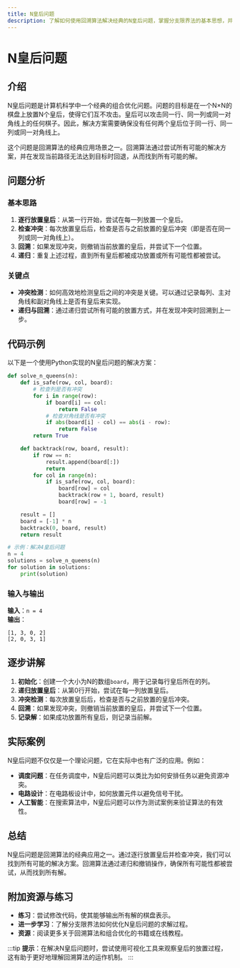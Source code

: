 ```yaml
---
title: N皇后问题
description: 了解如何使用回溯算法解决经典的N皇后问题，掌握分支限界法的基本思想，并通过代码示例和实际案例加深理解。
---
```


# N皇后问题

## 介绍

N皇后问题是计算机科学中一个经典的组合优化问题。问题的目标是在一个N×N的棋盘上放置N个皇后，使得它们互不攻击。皇后可以攻击同一行、同一列或同一对角线上的任何棋子。因此，解决方案需要确保没有任何两个皇后位于同一行、同一列或同一对角线上。

这个问题是回溯算法的经典应用场景之一。回溯算法通过尝试所有可能的解决方案，并在发现当前路径无法达到目标时回退，从而找到所有可能的解。

## 问题分析

### 基本思路

1. **逐行放置皇后**：从第一行开始，尝试在每一列放置一个皇后。
2. **检查冲突**：每次放置皇后后，检查是否与之前放置的皇后冲突（即是否在同一列或同一对角线上）。
3. **回溯**：如果发现冲突，则撤销当前放置的皇后，并尝试下一个位置。
4. **递归**：重复上述过程，直到所有皇后都被成功放置或所有可能性都被尝试。

### 关键点

- **冲突检测**：如何高效地检测皇后之间的冲突是关键。可以通过记录每列、主对角线和副对角线上是否有皇后来实现。
- **递归与回溯**：通过递归尝试所有可能的放置方式，并在发现冲突时回溯到上一步。

## 代码示例

以下是一个使用Python实现的N皇后问题的解决方案：

```python
def solve_n_queens(n):
    def is_safe(row, col, board):
        # 检查列是否有冲突
        for i in range(row):
            if board[i] == col:
                return False
            # 检查对角线是否有冲突
            if abs(board[i] - col) == abs(i - row):
                return False
        return True

    def backtrack(row, board, result):
        if row == n:
            result.append(board[:])
            return
        for col in range(n):
            if is_safe(row, col, board):
                board[row] = col
                backtrack(row + 1, board, result)
                board[row] = -1

    result = []
    board = [-1] * n
    backtrack(0, board, result)
    return result

# 示例：解决4皇后问题
n = 4
solutions = solve_n_queens(n)
for solution in solutions:
    print(solution)
```

### 输入与输出

**输入**：`n = 4`  
**输出**：
```
[1, 3, 0, 2]
[2, 0, 3, 1]
```

## 逐步讲解

1. **初始化**：创建一个大小为N的数组`board`，用于记录每行皇后所在的列。
2. **递归放置皇后**：从第0行开始，尝试在每一列放置皇后。
3. **冲突检测**：每次放置皇后后，检查是否与之前放置的皇后冲突。
4. **回溯**：如果发现冲突，则撤销当前放置的皇后，并尝试下一个位置。
5. **记录解**：如果成功放置所有皇后，则记录当前解。

## 实际案例

N皇后问题不仅仅是一个理论问题，它在实际中也有广泛的应用。例如：

- **调度问题**：在任务调度中，N皇后问题可以类比为如何安排任务以避免资源冲突。
- **电路设计**：在电路板设计中，如何放置元件以避免信号干扰。
- **人工智能**：在搜索算法中，N皇后问题可以作为测试案例来验证算法的有效性。

## 总结

N皇后问题是回溯算法的经典应用之一。通过逐行放置皇后并检查冲突，我们可以找到所有可能的解决方案。回溯算法通过递归和撤销操作，确保所有可能性都被尝试，从而找到所有解。

## 附加资源与练习

- **练习**：尝试修改代码，使其能够输出所有解的棋盘表示。
- **进一步学习**：了解分支限界法如何优化N皇后问题的求解过程。
- **资源**：阅读更多关于回溯算法和组合优化的书籍或在线教程。

:::tip
**提示**：在解决N皇后问题时，尝试使用可视化工具来观察皇后的放置过程，这有助于更好地理解回溯算法的运作机制。
:::